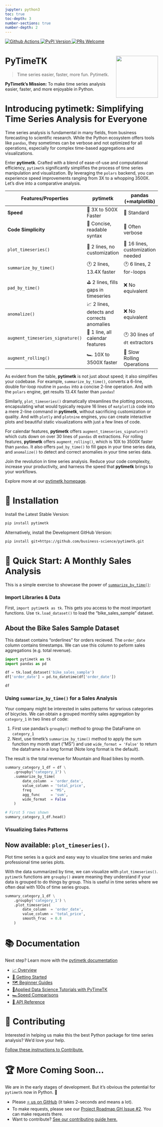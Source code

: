 ```yaml
---
jupyter: python3
toc: true
toc-depth: 3
number-sections: true
number-depth: 2
---
```



<div class="container-badges">
  <a href="https://github.com/business-science/pytimetk/actions">
  <img alt="Github Actions" src="https://github.com/business-science/pytimetk/actions/workflows/timetk-checks.yaml/badge.svg"/>
  </a>
  <a href="https://pypi.python.org/pypi/pytimetk">
  <img alt="PyPI Version" src="https://img.shields.io/pypi/v/pytimetk.svg"/>
  </a>
  <a href="https://business-science.github.io/pytimetk/contributing.html">
  <img alt="PRs Welcome" src="https://img.shields.io/badge/PRs-welcome-brightgreen.svg"/>
  </a>
</div>

# PyTimeTK <img src="logo-timetk.png" align="right" height="138" />

> Time series easier, faster, more fun. Pytimetk.

**PyTimetk's Mission:** To make time series analysis easier, faster, and more enjoyable in Python.

# Introducing pytimetk: Simplifying Time Series Analysis for Everyone

Time series analysis is fundamental in many fields, from business forecasting to scientific research. While the Python ecosystem offers tools like `pandas`, they sometimes can be verbose and not optimized for all operations, especially for complex time-based aggregations and visualizations.

Enter **pytimetk**. Crafted with a blend of ease-of-use and computational efficiency, `pytimetk` significantly simplifies the process of time series manipulation and visualization. By leveraging the `polars` backend, you can experience speed improvements ranging from 3X to a whopping 3500X. Let's dive into a comparative analysis.


| Features/Properties | **pytimetk**                  | **pandas (+matplotlib)**               |
|---------------------|-------------------------------|---------------------------------------|
| **Speed**           | 🚀 3X to 500X Faster          | 🐢 Standard                           |
| **Code Simplicity** | 🎉 Concise, readable syntax    | 📜 Often verbose                      |
| `plot_timeseries()` | 🎨 2 lines, no customization  | 🎨 16 lines, customization needed    |
| `summarize_by_time()` | 🕐 2 lines, 13.4X faster     | 🕐 6 lines, 2 for-loops               |
| `pad_by_time()`     | ⛳ 2 lines, fills gaps in timeseries        | ❌ No equivalent    |
| `anomalize()`       | 📈 2 lines, detects and corrects anomalies  | ❌ No equivalent    |
| `augment_timeseries_signature()` | 📅 1 line, all calendar features    | 🕐 30 lines of `dt` extractors |
| `augment_rolling()` | 🏎️ 10X to 3500X faster     | 🐢 Slow Rolling Operations |

As evident from the table, **pytimetk** is not just about speed; it also simplifies your codebase. For example, `summarize_by_time()`, converts a 6-line, double for-loop routine in `pandas` into a concise 2-line operation. And with the `polars` engine, get results 13.4X faster than `pandas`!
  
Similarly, `plot_timeseries()` dramatically streamlines the plotting process, encapsulating what would typically require 16 lines of `matplotlib` code into a mere 2-line command in **pytimetk**, without sacrificing customization or quality. And with `plotly` and `plotnine` engines, you can create interactive plots and beautiful static visualizations with just a few lines of code.

For calendar features, **pytimetk** offers `augment_timeseries_signature()` which cuts down on over 30 lines of `pandas` dt extractions. For rolling features, **pytimetk** offers `augment_rolling()`, which is 10X to 3500X faster than `pandas`. It also offers `pad_by_time()` to fill gaps in your time series data, and `anomalize()` to detect and correct anomalies in your time series data.

Join the revolution in time series analysis. Reduce your code complexity, increase your productivity, and harness the speed that **pytimetk** brings to your workflows.

Explore more at our [pytimetk homepage](https://business-science.github.io/pytimetk/).

# 🚀 Installation

Install the Latest Stable Version:

``` bash
pip install pytimetk
```

Alternatively, install the Development GitHub Version:

```bash
pip install git+https://github.com/business-science/pytimetk.git
```

# 🏁 Quick Start: A Monthly Sales Analysis

This is a simple exercise to showcase the power of [`summarize_by_time()`](/reference/summarize_by_time.html):

### Import Libraries & Data

First, `import pytimetk as tk`. This gets you access to the most important functions. Use `tk.load_dataset()` to load the "bike_sales_sample" dataset.

::: {.callout-note collapse="false"}
## About the Bike Sales Sample Dataset

This dataset contains "orderlines" for orders recieved. The `order_date` column contains timestamps. We can use this column to peform sales aggregations (e.g. total revenue).
:::

```python
import pytimetk as tk
import pandas as pd

df = tk.load_dataset('bike_sales_sample')
df['order_date'] = pd.to_datetime(df['order_date'])

df   
```

### Using `summarize_by_time()` for a Sales Analysis

Your company might be interested in sales patterns for various categories of bicycles. We can obtain a grouped monthly sales aggregation by `category_1` in two lines of code:

1. First use pandas's `groupby()` method to group the DataFrame on `category_1`
2. Next, use timetk's `summarize_by_time()` method to apply the sum function my month start ("MS") and use `wide_format = 'False'` to return the dataframe in a long format (Note long format is the default). 

The result is the total revenue for Mountain and Road bikes by month. 

```python
summary_category_1_df = df \
    .groupby("category_1") \
    .summarize_by_time(
        date_column  = 'order_date', 
        value_column = 'total_price',
        freq         = "MS",
        agg_func     = 'sum',
        wide_format  = False
    )

# First 5 rows shown
summary_category_1_df.head()
```



### Visualizing Sales Patterns

::: {.callout-note collapse="false"}
## Now available: `plot_timeseries()`.

Plot time series is a quick and easy way to visualize time series and make professional time series plots. 
:::

With the data summarized by time, we can visualize with `plot_timeseries()`. `pytimetk` functions are `groupby()` aware meaning they understand if your data is grouped to do things by group. This is useful in time series where we often deal with 100s of time series groups. 

```python
summary_category_1_df \
    .groupby('category_1') \
    .plot_timeseries(
        date_column  = 'order_date',
        value_column = 'total_price',
        smooth_frac  = 0.8
    )
```

# 📚 Documentation

Next step? Learn more with the [pytimetk documentation](https://business-science.github.io/pytimetk/)

- [📈 Overview](https://business-science.github.io/pytimetk/)
- [🏁 Getting Started](https://business-science.github.io/pytimetk/getting-started/02_quick_start.html)
- [🗺️ Beginner Guides](https://business-science.github.io/pytimetk/guides/01_visualization.html)
- [📘Applied Data Science Tutorials with PyTimeTK](https://business-science.github.io/pytimetk/tutorials/01_sales_crm.html)
- [🏎️Speed Comparisons](https://business-science.github.io/pytimetk/performance/01_speed_comparisons.html)
- [📄 API Reference](https://business-science.github.io/pytimetk/reference/)

# 🍻 Contributing

Interested in helping us make this the best Python package for time series analysis? We'd love your help. 

[Follow these instructions to Contribute.](/contributing.html)

# 🏆 More Coming Soon...

We are in the early stages of development. But it's obvious the potential for `pytimetk` now in Python. 🐍

- Please [⭐ us on GitHub](https://github.com/business-science/pytimetk) (it takes 2-seconds and means a lot). 
- To make requests, please see our [Project Roadmap GH Issue #2](https://github.com/business-science/pytimetk/issues/2). You can make requests there. 
- Want to contribute? [See our contributing guide here.](/contributing.html) 

